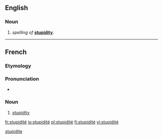 ==English==

===Noun===
{{en-noun|?}}

# {{rare}} ''{{l|en|Frenchified}} spelling of'' '''[[stupidity]]'''.

[[Category:English terms spelled with É|stupidite]]
----
==French==

===Etymology===
{{etyl|la|fr}} {{term|stupiditas|lang=la}}

===Pronunciation===
* {{IPA|/sty.pi.di.te/|lang=fr}}

===Noun===
{{fr-noun|f}}

# [[stupidity]]

[[fr:stupidité]]
[[io:stupidité]]
[[pl:stupidité]]
[[fi:stupidité]]
[[vi:stupidité]]